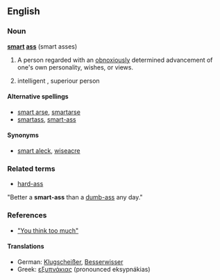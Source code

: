 ==English==
===Noun===
'''[[smart]] [[ass]]''' (smart asses)

# {{slang}} A person regarded with an [[obnoxiously]] determined advancement of one's own personality, wishes, or views.
# intelligent , superiour person
====Alternative spellings====
*[[smart arse]], [[smartarse]]
*[[smartass]], [[smart-ass]]

====Synonyms====
*[[smart aleck]], [[wiseacre]]

===Related terms===
*[[hard-ass]]

"Better a '''smart-ass''' than a [[dumb-ass]] any day."


===References===
*[http://www.iidb.org/vbb/showthread.php?p=4577904#post4577904 "You think too much"]

==== Translations ====
*German: [[Klugscheißer]], [[Besserwisser]]
*Greek: [[εξυπνάκιας]] (pronounced eksypnákias)